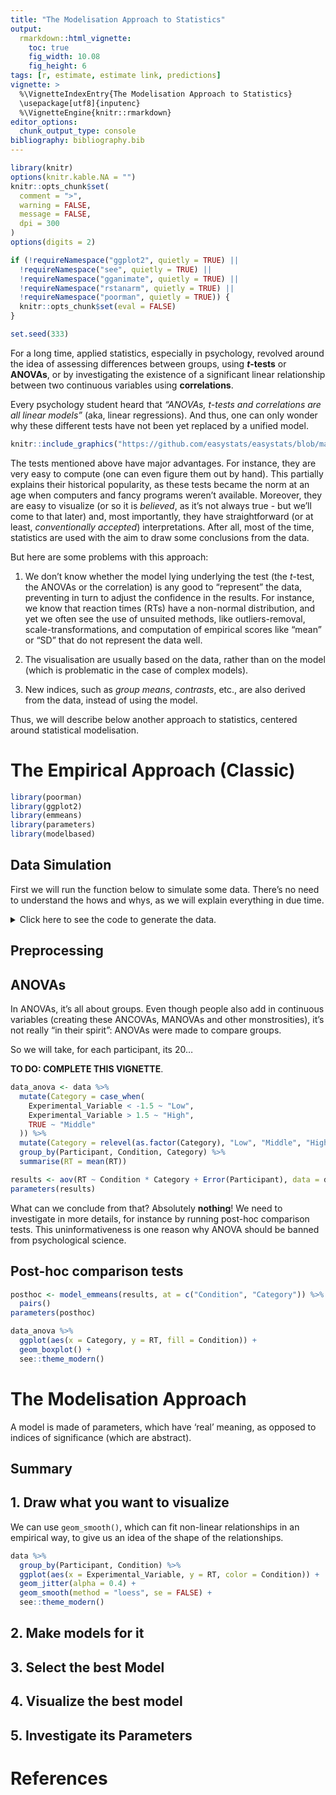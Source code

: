 ```yaml
---
title: "The Modelisation Approach to Statistics"
output: 
  rmarkdown::html_vignette:
    toc: true
    fig_width: 10.08
    fig_height: 6
tags: [r, estimate, estimate link, predictions]
vignette: >
  %\VignetteIndexEntry{The Modelisation Approach to Statistics}
  \usepackage[utf8]{inputenc}
  %\VignetteEngine{knitr::rmarkdown}
editor_options: 
  chunk_output_type: console
bibliography: bibliography.bib
---
```


```r
library(knitr)
options(knitr.kable.NA = "")
knitr::opts_chunk$set(
  comment = ">",
  warning = FALSE,
  message = FALSE,
  dpi = 300
)
options(digits = 2)

if (!requireNamespace("ggplot2", quietly = TRUE) ||
  !requireNamespace("see", quietly = TRUE) ||
  !requireNamespace("gganimate", quietly = TRUE) ||
  !requireNamespace("rstanarm", quietly = TRUE) ||
  !requireNamespace("poorman", quietly = TRUE)) {
  knitr::opts_chunk$set(eval = FALSE)
}

set.seed(333)
```

For a long time, applied statistics, especially in psychology, revolved around
the idea of assessing differences between groups, using ***t*-tests** or
**ANOVAs**, or by investigating the existence of a significant linear
relationship between two continuous variables using **correlations**.

Every psychology student heard that *"ANOVAs, t-tests and correlations are all
linear models"* (aka, linear regressions). And thus, one can only wonder why
these different tests have not been yet replaced by a unified model.

```r
knitr::include_graphics("https://github.com/easystats/easystats/blob/master/hextools/modelbased/allregressions.png")
```

The tests mentioned above have major advantages. For instance, they are very easy to
compute (one can even figure them out by hand). This partially explains their
historical popularity, as these tests became the norm at an age when computers
and fancy programs weren't available. Moreover, they are easy to visualize (or
so it is *believed*, as it's not always true - but we'll come to that later)
and, most importantly, they have straightforward (or at least, *conventionally
accepted*) interpretations. After all, most of the time, statistics are used
with the aim to draw some conclusions from the data.

But here are some problems with this approach:

1. We don't know whether the model lying underlying the test (the *t*-test, the
   ANOVAs or the correlation) is any good to "represent" the data, preventing in
   turn to adjust the confidence in the results. For instance, we know that reaction
   times (RTs) have a non-normal distribution, and yet we often see the use of 
   unsuited methods, like outliers-removal, scale-transformations, and computation
   of empirical scores like "mean" or "SD" that do not represent the data well.

2. The visualisation are usually based on the data, rather than on the model
   (which is problematic in the case of complex models).

3. New indices, such as *group means*, *contrasts*, etc., are also derived from
   the data, instead of using the model.

Thus, we will describe below another approach to statistics, centered around
statistical modelisation.

# The Empirical Approach (Classic)

```r
library(poorman)
library(ggplot2)
library(emmeans)
library(parameters)
library(modelbased)
```

## Data Simulation


First we will run the function below to simulate some data. There's no need to
understand the hows and whys, as we will explain everything in due time.

<details> <summary>Click here to see the code to generate the data.</summary>

```r
generate_data <- function(effect = 5, noise = 0.5) {
  data <- data.frame()
  n <- 100
  for (i in 1:length(effect)) {
    participant <- data.frame(Experimental_Variable = c(seq(-3, 3, length = n / 2), seq(-3, 3, length = n / 2)))
    participant$RT <- c(participant$Experimental_Variable[1:(n / 2)]**2 - effect[i], (participant$Experimental_Variable[(n / 2 + 1):n] + effect[i])) + rnorm(n, 0, abs(noise[i]))
    participant$Condition <- rep(c("A", "B"), each = n / 2)
    participant$Participant <- paste0("S", i)
    data <- rbind(data, participant)
  }
  data$RT <- (100 + data$RT) * 10
  data
}

data <- generate_data(effect = rnorm(30, 2, 2), noise = rnorm(30, 0, 0.4))
#
# library(rtdists)
#
# data <- data.frame(
#   Participant = paste0("S", speed_acc$id),
#   Item = as.numeric(speed_acc$stim),
#   Condition = speed_acc$condition,
#   Correct = ifelse(as.character(speed_acc$stim_cat) == as.character(speed_acc$response), 1, 0),
#   RT = speed_acc$rt * 1000
# )
```

</details>


## Preprocessing 


## ANOVAs 

In ANOVAs, it's all about groups. Even though people also add in continuous
variables (creating these ANCOVAs, MANOVAs and other monstrosities), it's not
really "in their spirit": ANOVAs were made to compare groups.

So we will take, for each participant, its 20...

**TO DO: COMPLETE THIS VIGNETTE**.


```r
data_anova <- data %>%
  mutate(Category = case_when(
    Experimental_Variable < -1.5 ~ "Low",
    Experimental_Variable > 1.5 ~ "High",
    TRUE ~ "Middle"
  )) %>%
  mutate(Category = relevel(as.factor(Category), "Low", "Middle", "High")) %>%
  group_by(Participant, Condition, Category) %>%
  summarise(RT = mean(RT))

results <- aov(RT ~ Condition * Category + Error(Participant), data = data_anova)
parameters(results)
```

What can we conclude from that? Absolutely **nothing**! We need to investigate in more details, for instance by running post-hoc comparison tests. This uninformativeness is one reason why ANOVA should be banned from psychological science.

## Post-hoc comparison tests

```r
posthoc <- model_emmeans(results, at = c("Condition", "Category")) %>%
  pairs()
parameters(posthoc)
```

```r
data_anova %>%
  ggplot(aes(x = Category, y = RT, fill = Condition)) +
  geom_boxplot() +
  see::theme_modern()
```


# The Modelisation Approach

A model is made of parameters, which have 'real' meaning, as opposed to indices
of significance (which are abstract).

## Summary 

## 1. Draw what you want to visualize

We can use `geom_smooth()`, which can fit non-linear relationships in an empirical way, to give us an idea of the shape of the relationships.

```r
data %>%
  group_by(Participant, Condition) %>%
  ggplot(aes(x = Experimental_Variable, y = RT, color = Condition)) +
  geom_jitter(alpha = 0.4) +
  geom_smooth(method = "loess", se = FALSE) +
  see::theme_modern()
```



## 2. Make models for it



## 3. Select the best Model

## 4. Visualize the best model

## 5. Investigate its Parameters

# References

<!-- ESTIMATION OF INTERINDIVIDUAL VARIABILITY see Williams, D. R., Mulder, J., Rouder, J. N., & Rast, P. (2020). Beneath the surface: Unearthing within-person variability and mean relations with Bayesian mixed models. Psychological Methods. -->
